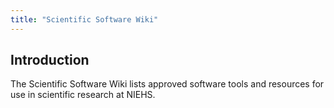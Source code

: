 ```yaml
---
title: "Scientific Software Wiki"
---
```


## Introduction

The Scientific Software Wiki lists approved software tools and resources for use in scientific research at NIEHS.